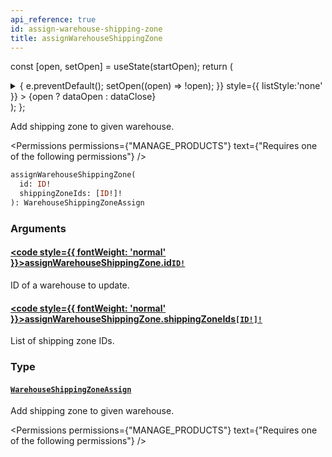 ```yaml
---
api_reference: true
id: assign-warehouse-shipping-zone
title: assignWarehouseShippingZone
---
```






const [open, setOpen] = useState(startOpen);
return (
<details {...(open ? { open: true } : {})} className="details" style={{ border:'none', boxShadow:'none', background:'var(--ifm-background-color)' }}>
<summary
onClick={(e) => {
e.preventDefault();
setOpen((open) => !open);
}}
style={{ listStyle:'none' }} >
{open ? dataOpen : dataClose}
</summary>
{open && children}
</details>
);
};

Add shipping zone to given warehouse.


<Permissions permissions={"MANAGE_PRODUCTS"} text={"Requires one of the following permissions"} />


```graphql
assignWarehouseShippingZone(
  id: ID!
  shippingZoneIds: [ID!]!
): WarehouseShippingZoneAssign
```

### Arguments

#### [<code style={{ fontWeight: 'normal' }}>assignWarehouseShippingZone.<b>id</b></code>](#)<Bullet />[`ID!`](../../../api-reference/miscellaneous/scalars/id.mdx) <Badge class="badge badge--secondary" text="non-null"/> <Badge class="badge badge--secondary" text="scalar"/> <Badge class="badge badge--secondary" text="miscellaneous"/>

ID of a warehouse to update.

#### [<code style={{ fontWeight: 'normal' }}>assignWarehouseShippingZone.<b>shippingZoneIds</b></code>](#)<Bullet />[`[ID!]!`](../../../api-reference/miscellaneous/scalars/id.mdx) <Badge class="badge badge--secondary" text="non-null"/> <Badge class="badge badge--secondary" text="scalar"/> <Badge class="badge badge--secondary" text="miscellaneous"/>

List of shipping zone IDs.

### Type

#### [`WarehouseShippingZoneAssign`](../../../api-reference/products/objects/warehouse-shipping-zone-assign.mdx) <Badge class="badge badge--secondary" text="object"/> <Badge class="badge badge--secondary" text="products"/>

Add shipping zone to given warehouse.


<Permissions permissions={"MANAGE_PRODUCTS"} text={"Requires one of the following permissions"} />


